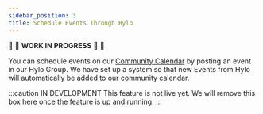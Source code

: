 ```yaml
---
sidebar_position: 3
title: Schedule Events Through Hylo
---
```


:construction: :seedling: **WORK IN PROGRESS**  :seedling: :construction:

You can schedule events on our [Community Calendar](/#events-overview) by posting an event in our Hylo Group. We have set up a system so that new Events from Hylo will automatically be added to our community calendar. 

:::caution IN DEVELOPMENT
This feature is not live yet. We will remove this box here once the feature is up and running.
:::
